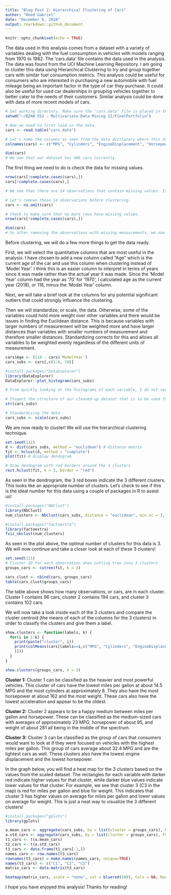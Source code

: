 ```yaml
---
title: "Blog Post 2: Hierarchical Clustering of Cars"
author: "Reed Gabriel"
date: "December 6, 2018"
output: rmarkdown::github_document
---
```


```r
knitr::opts_chunk$set(echo = TRUE)
```

The data used in this analysis comes from a dataset with a variety of variables dealing with the fuel consumption in vehicles with models ranging from 1970 to 1982. The 'cars.data' file contains the data used in the analysis. The data was found from the UCI Machine Learning Repository. I am going to cluster this data using Hierarchical Clustering to try and group together cars with similar fuel consumption metrics. This analysis could be useful for consumers who are interested in purchasing a new automobile with fuel mileage being an important factor in the type of car they purchase. It could also be useful for used car dealerships in grouping vehicles together to better cater to the needs of their customers. Similar analysis could be done with data of more recent models of cars.

```r
# Set working directory. Make sure the 'cars.data' file is placed in this location on your local system.
setwd("~/BZAN 552 - Multivariate-Data Mining II/FinalPortfolio")

# Now we need to first load in the data.
cars <- read.table("cars.data")

# Let's name the columns as seen from the data dictionary where this data is published for better understanding.
colnames(cars) <- c("MPG", "Cylinders", "EngineDisplacement", "Horsepower", "Weight", "Acceleration", "ModelYear", "Origin", "Car Name")

dim(cars)
# We see that our dataset has 406 cars currently.
```

The first thing we need to do is check the data for missing values.

```r
nrow(cars[!complete.cases(cars),])
cars[!complete.cases(cars),]

# We see that there are 14 observations that contain missing values. It appears that 8 of these observations are missing a value for MPG while the other 6 are missing a value for Horsepower.

# Let's remove these 14 observations before clustering.
cars <- na.omit(cars)

# Check to make sure that no more rows have missing values.
nrow(cars[!complete.cases(cars),])

dim(cars)
# So after removing the observations with missing measurements, we now have 392 cars in the dataset.
```

Before clustering, we will do a few more things to get the data ready.

First, we will select the quantitative columns that are most useful in the analysis. I have chosen to add a new column called "Age" which is the current age of the car and use this column when clustering instead of 'Model Year'. I think this is an easier column to interpret in terms of years since it was made rather than the actual year it was made. Since the 'Model Year' column had the year as '70' for '1970', I calculated age as the current year (2018), or 118, minus the 'Model Year' column.

Next, we will take a brief look at the columns for any potential significant outliers that could strongly influence the clustering.

Then we will standardize, or scale, the data. Otherwise, some of the variables could hold more weight over other variables and there would be issues in finding the Euclidean distance. This is because variables with larger numbers of measurement will be weighted more and have larger distances than variables with smaller numbers of measurement and therefore smaller distances. Standardizing corrects for this and allows all variables to be weighted evenly regardless of the different units of measurement.

```r
cars$Age <- (118 - cars$`ModelYear`)
cars_subs <- cars[,c(1:6, 10)]

#install.packages("DataExplorer")
library(DataExplorer)
DataExplorer::plot_histogram(cars_subs)

# From quickly looking at the histograms of each variable, I do not see any significant outliers that could affect the analysis, so we can move forward with standardizing the data.

# Inspect the structure of our cleaned-up dataset that is to be used for clustering
str(cars_subs)

# Standardizing the data
cars_subs <- scale(cars_subs)
```

We are now ready to cluster! We will use the hierarchical clustering technique.

```r
set.seed(111)
d <- dist(cars_subs, method = "euclidean") # distance matrix
fit <- hclust(d, method = "complete")
plot(fit) # display dendogram

# Draw dendogram with red borders around the 3 clusters
rect.hclust(fit, k = 3, border = "red") 
```

As seen in the dendrogram, the 3 red boxes indicate the 3 different clusters. This looks like an appropriate number of clusters. Let's check to see if this is the ideal number for this data using a couple of packages in R to assist us!

```r
#install.packages("NbClust")
library(NbClust)
num_clusters <- NbClust(cars_subs, distance = "euclidean", min.nc = 3, max.nc = 10, method = "complete")

#install.packages("factoextra")
library(factoextra)
fviz_nbclust(num_clusters)
```

As seen in the plot above, the optimal number of clusters for this data is 3. We will now continue and take a closer look at each of these 3 clusters!

```r
set.seed(111)
# Cluster ID for each observation when cutting tree into 3 clusters
groups_cars <- cutree(fit, k = 3)

cars_clust <- cbind(cars, groups_cars)
table(cars_clust$groups_cars)
```

The table above shows how many observations, or cars, are in each cluster. Cluster 1 contains 96 cars, cluster 2 contains 194 cars, and cluster 3 contains 102 cars.

We will now take a look inside each of the 3 clusters and compare the cluster centroid (the means of each of the columns for the 3 clusters) in order to classify the clusters and give them a label.

```r
show.clusters <- function(labels, k) {
  for(i in 1:k) {
    print(paste("cluster", i))
    print(colMeans(cars[labels==i,c("MPG", "Cylinders", "EngineDisplacement", "Horsepower", "Weight", "Acceleration", "Age"
    )]))
  }
}

show.clusters(groups_cars, k = 3)
```

**Cluster 1:** Cluster 1 can be classified as the heavier and most powerful vehicles. This cluster of cars have the lowest miles per gallon at about 14.5 MPG and the most cylinders at approximately 8. They also have the most horsepower at about 162 and the most weight. These cars also have the lowest acceleration and appear to be the oldest.

**Cluster 2:** Cluster 2 appears to be a happy medium between miles per gallon and horsepower. These can be classified as the medium-sized cars with averages of approximately 23 MPG, horsepower of about 95, and weight of about 281 all being in the middle of the spectrum.

**Cluster 3:** Cluster 3 can be classified as the group of cars that consumers would want to look at if they were focused on vehicles with the highest miles per gallon. This group of cars average about 32.4 MPG and are the lightest cars as well. These clusters also have the lowest engine displacement and the lowest horsepower.

In the graph below, you will find a heat map for the 3 clusters based on the values from the scaled dataset. The rectangles for each variable with darker red indicate higher values for that cluster, while darker blue values indicate lower values for that cluster. For example, we see that cluster 3 (C3 in the map) is red for miles per gallon and blue for weight. This indicates that cluster 3 has higher values on average for miles per gallon and lower values on average for weight. This is just a neat way to visualize the 3 different clusters!

```r
#install.packages("gplots")
library(gplots)

a.mean_cars <- aggregate(cars_subs, by = list(cluster = groups_cars), FUN = 'mean')
a.std_cars <- aggregate(cars_subs, by = list(cluster = groups_cars), FUN = 'sd')
t1_cars <- t(a.mean_cars)
t2_cars <- t(a.std_cars)
t3_cars <- data.frame(t1_cars[-1,])
names_cars <- row.names(t3_cars)
rownames(t3_cars) = make.names(names_cars, unique=TRUE)
names(t3_cars) <- c("C1", "C2", "C3")
matrix_cars <- data.matrix(t3_cars)

heatmap(matrix_cars, scale = "none", col = bluered(100), Colv = NA, Rowv = NA, main = "Heat Map of Fuel Consumption Metrics", xlab = "Clusters")
```

I hope you have enjoyed this analysis! Thanks for reading!
